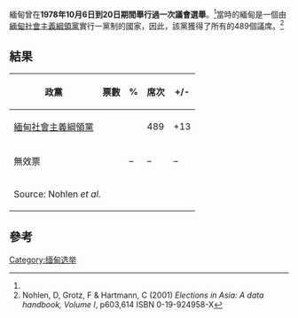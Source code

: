 緬甸曾在'''1978年10月6日到20日期間舉行過一次議會選舉'''。<ref name=N1/>當時的緬甸是一個由[[緬甸社會主義綱領黨|緬甸社會主義綱領黨]]實行一黨制的國家，因此，該黨獲得了所有的489個議席。<ref name=N1>Nohlen, D, Grotz, F & Hartmann, C (2001) ''Elections in Asia: A data handbook, Volume I'', p603,614 ISBN 0-19-924958-X</ref>

==結果==
{| class=wikitable style=text-align:right
!政黨
!票數
!%
!席次
!+/-
|-
|align=left|[[緬甸社會主義綱領黨|緬甸社會主義綱領黨]]|| || ||489||+13
|-
|align=left|無效票|| ||–||–||–
|-
|colspan=5 align=left|Source: Nohlen ''et al.''
|}

==參考==
{{reflist}}
{{緬甸的選舉和公投}}

[[Category:缅甸选举|Category:缅甸选举]]